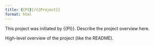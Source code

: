 ```yaml
---
title: {{PI}}/{{Project}} 
format: html
---
```


This project was initiated by {{PI}}. Describe the project overview here.

High-level overview of the project (like the README).

